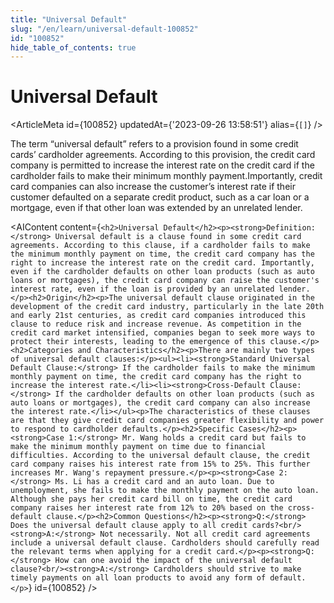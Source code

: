 ```yaml
---
title: "Universal Default"
slug: "/en/learn/universal-default-100852"
id: "100852"
hide_table_of_contents: true
---
```



# Universal Default

<ArticleMeta id={100852} updatedAt={'2023-09-26 13:58:51'} alias={`[]`} />
<div className='border-solid border-b border-t-0 my-4 border-[var(--ifm-color-gray-300)]' />

The term “universal default” refers to a provision found in some credit cards’ cardholder agreements. According to this provision, the credit card company is permitted to increase the interest rate on the credit card if the cardholder fails to make their minimum monthly payment.Importantly, credit card companies can also increase the customer’s interest rate if their customer defaulted on a separate credit product, such as a car loan or a mortgage, even if that other loan was extended by an unrelated lender.

<AIContent content={`<h2>Universal Default</h2><p><strong>Definition:</strong> Universal default is a clause found in some credit card agreements. According to this clause, if a cardholder fails to make the minimum monthly payment on time, the credit card company has the right to increase the interest rate on the credit card. Importantly, even if the cardholder defaults on other loan products (such as auto loans or mortgages), the credit card company can raise the customer's interest rate, even if the loan is provided by an unrelated lender.</p><h2>Origin</h2><p>The universal default clause originated in the development of the credit card industry, particularly in the late 20th and early 21st centuries, as credit card companies introduced this clause to reduce risk and increase revenue. As competition in the credit card market intensified, companies began to seek more ways to protect their interests, leading to the emergence of this clause.</p><h2>Categories and Characteristics</h2><p>There are mainly two types of universal default clauses:</p><ul><li><strong>Standard Universal Default Clause:</strong> If the cardholder fails to make the minimum monthly payment on time, the credit card company has the right to increase the interest rate.</li><li><strong>Cross-Default Clause:</strong> If the cardholder defaults on other loan products (such as auto loans or mortgages), the credit card company can also increase the interest rate.</li></ul><p>The characteristics of these clauses are that they give credit card companies greater flexibility and power to respond to cardholder defaults.</p><h2>Specific Cases</h2><p><strong>Case 1:</strong> Mr. Wang holds a credit card but fails to make the minimum monthly payment on time due to financial difficulties. According to the universal default clause, the credit card company raises his interest rate from 15% to 25%. This further increases Mr. Wang's repayment pressure.</p><p><strong>Case 2:</strong> Ms. Li has a credit card and an auto loan. Due to unemployment, she fails to make the monthly payment on the auto loan. Although she pays her credit card bill on time, the credit card company raises her interest rate from 12% to 20% based on the cross-default clause.</p><h2>Common Questions</h2><p><strong>Q:</strong> Does the universal default clause apply to all credit cards?<br/><strong>A:</strong> Not necessarily. Not all credit card agreements include a universal default clause. Cardholders should carefully read the relevant terms when applying for a credit card.</p><p><strong>Q:</strong> How can one avoid the impact of the universal default clause?<br/><strong>A:</strong> Cardholders should strive to make timely payments on all loan products to avoid any form of default.</p>`} id={100852} />
